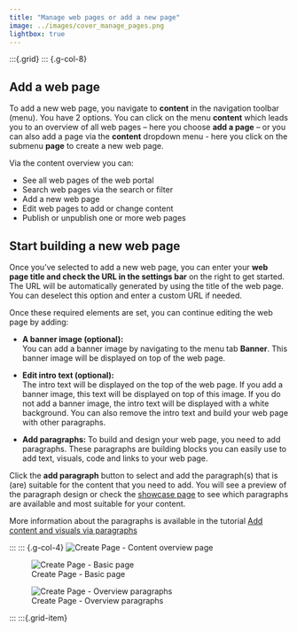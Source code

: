 ```yaml
---
title: "Manage web pages or add a new page"
image: ../images/cover_manage_pages.png
lightbox: true
---
```


:::{.grid}
::: {.g-col-8}

## Add a web page

To add a new web page, you navigate to **content** in the navigation toolbar (menu). You have 2 options. You can click on
the menu **content** which leads you to an overview of all web pages – here you choose **add a page** – or you can also add
a page via the **content** dropdown menu  - here you click on the submenu **page** to create a new web page.

Via the content overview you can:

- See all web pages of the web portal
- Search web pages via the search or filter
- Add a new web page
- Edit web pages to add or change content
- Publish or unpublish one or more web pages

## Start building a new web page

Once you’ve selected to add a new web page, you can enter your **web page title and check the URL in the settings bar** on
the right to get started. The URL will be automatically generated by using the title of the web page. You can deselect
this option and enter a custom URL if needed.

Once these required elements are set, you can continue editing the web page by adding:

- **A banner image (optional):**\
You can add a banner image by navigating to the menu tab **Banner**. This banner image will be displayed on top of the web
page.

- **Edit intro text (optional):**\
The intro text will be displayed on the top of the web page. If you add a banner image, this text will be displayed on
top of this image. If you do not add a banner image, the intro text will be displayed with a white background. You can
also remove the intro text and build your web page with other paragraphs.

- **Add paragraphs:**
To build and design your web page, you need to add paragraphs. These paragraphs are building blocks you can easily use
to add text, visuals, code and links to your web page.

Click the **add paragraph** button to select and add the paragraph(s) that is (are) suitable for the content that you need
to add. You will see a preview of the paragraph design or check the
[showcase page](https://demo.apex.esa.int/en/tools/showcase-page) to see which paragraphs are available and most suitable
for your content.

More information about the paragraphs is available in the tutorial [Add content and visuals via paragraphs](./3_paragraphs.qmd)

:::
::: {.g-col-4}
![Create Page - Content overview page](../images/create_page_1.png){group="gallery-create-page"}

![Create Page - Basic page](../images/create_page_2.png){group="gallery-create-page"}

![Create Page - Overview paragraphs](../images/create_page_3.png){group="gallery-create-page"}

:::
:::{.grid-item}
